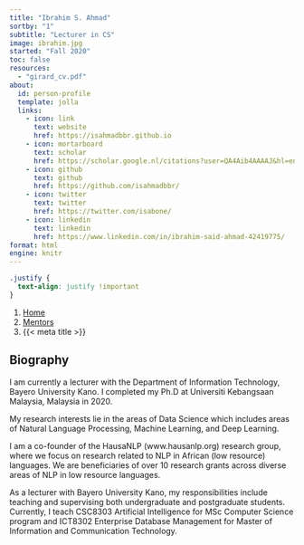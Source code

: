```yaml
---
title: "Ibrahim S. Ahmad"
sortby: "1"
subtitle: "Lecturer in CS"
image: ibrahim.jpg
started: "Fall 2020"
toc: false
resources: 
  - "girard_cv.pdf"
about:
  id: person-profile
  template: jolla
  links:
    - icon: link
      text: website
      href: https://isahmadbbr.github.io
    - icon: mortarboard
      text: scholar
      href: https://scholar.google.nl/citations?user=QA4Aib4AAAAJ&hl=en
    - icon: github
      text: github
      href: https://github.com/isahmadbbr/
    - icon: twitter
      text: twitter
      href: https://twitter.com/isabone/
    - icon: linkedin
      text: linkedin
      href: https://www.linkedin.com/in/ibrahim-said-ahmad-42419775/
format: html
engine: knitr
---
```

```css
.justify {
  text-align: justify !important
}
```

```{=html}
<nav aria-label="breadcrumb">
  <ol class="breadcrumb">
    <li class="breadcrumb-item"><a href="../../index.html">Home</a></li>
    <li class="breadcrumb-item"><a href="../../mentors.html">Mentors</a></li>
    <li class="breadcrumb-item active" aria-current="page">{{< meta title >}}</li>
  </ol>
</nav>
```

:::{#person-profile}
:::

::: {.justify}

## Biography
I am currently a lecturer with the Department of Information Technology, Bayero University Kano. I completed my Ph.D at Universiti Kebangsaan Malaysia, Malaysia in 2020.

My research interests lie in the areas of Data Science which includes areas of Natural Language Processing, Machine Learning, and Deep Learning.

I am a co-founder of the HausaNLP (www.hausanlp.org) research group, where we focus on research related to NLP in African (low resource) languages. We are beneficiaries of over 10 research grants across diverse areas of NLP in low resource languages. 

As a lecturer with Bayero University Kano, my responsibilities include teaching and supervising both undergraduate and postgraduate students. Currently, I teach CSC8303 Artificial Intelligence for MSc Computer Science program and ICT8302 Enterprise Database Management for Master of Information and Communication Technology.

:::

<!-- ## Experience -->

<!-- - **University of Kansas** | Lawrence, KS, USA<br /> -->
<!--   Assistant Professor of Psychology | 2020–Current<br /> -->
<!--   Wright Faculty Scholar | 2020–2025<br /> -->
<!--   Director of the [BBQ Program](https://psychology.ku.edu/bbq) | 2022–Current -->

<!-- - **Carnegie Mellon University** | Pittsburgh, PA, USA<br /> -->
<!--   Postdoctoral Researcher, School of Computer Science | 2018–2020 -->

<!-- - **University of Mississippi Medical Center** | Jackson, MS, USA<br /> -->
<!--   Clinical Intern, Department of Psychiatry | 2017–2018 -->

<!-- ## Journal Editing -->

<!-- - **Journal of Psychopathology and Clinical Science** <a href="https://www.apa.org/pubs/journals/abn" target="_blank" rel="nooperner noreferrer"></a><br /> -->
<!--   Consulting Editor | Starting 2023 -->
<!-- - **IEEE Transactions on Affective Computing** <a href="https://www.computer.org/csdl/journal/ta" target="_blank" rel="noopener noreferrer"><i class="bi bi-box-arrow-up-right ms-1"></i></a><br /> -->
<!--   Associate Editor | 2022–Current -->
<!-- - **Collabra Psychology** <a href="https://online.ucpress.edu/collabra" target="_blank" rel="noopener noreferrer"><i class="bi bi-box-arrow-up-right ms-1"></i></a><br /> -->
<!--   Associate Editor | 2021–Current -->
<!-- - **Clinical Psychological Science** <a href="https://journals.sagepub.com/home/cpx" target="_blank" rel="noopener noreferrer"><i class="bi bi-box-arrow-up-right ms-1"></i></a><br /> -->
<!--   Consulting Editor | 2021–Current -->
<!-- - **Psychological Assessment** <a href="https://www.apa.org/pubs/journals/pas" target="_blank" rel="noopener noreferrer"><i class="bi bi-box-arrow-up-right ms-1"></i></a><br /> -->
<!--   Consulting Editor | 2020–2022 -->

<!-- ## Education -->

<!-- - **University of Pittsburgh** | Pittsburgh, PA, USA<br /> -->
<!--   PhD in Psychology (Clinical) | 2013–2018 -->

<!-- - **University of Pittsburgh** | Pittsburgh, PA, USA<br /> -->
<!--   MS in Psychology (Clinical) | 2010–2013 -->

<!-- - **University of Washington** | Seattle, WA, USA<br /> -->
<!--   BA in Psychology & Philosophy (Honors) | 2005–2008  -->
